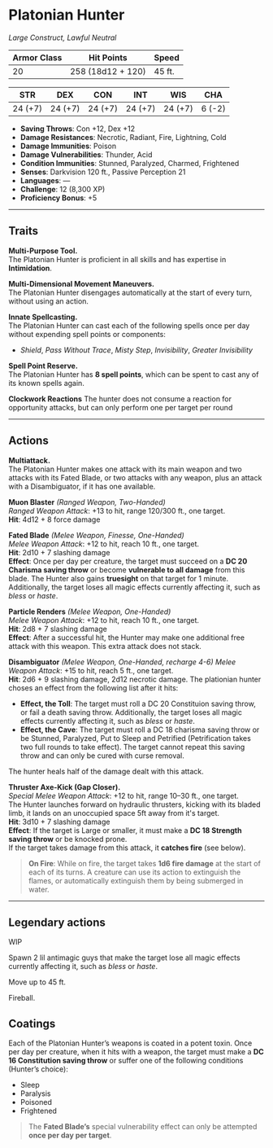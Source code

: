 # Platonian Hunter

_Large Construct, Lawful Neutral_

| **Armor Class** | **Hit Points**    | **Speed** |
| --------------- | ----------------- | --------- |
| 20              | 258 (18d12 + 120) | 45 ft.    |

| **STR** | **DEX** | **CON** | **INT** | **WIS** | **CHA** |
| ------- | ------- | ------- | ------- | ------- | ------- |
| 24 (+7) | 24 (+7) | 24 (+7) | 24 (+7) | 24 (+7) | 6 (-2)  |

- **Saving Throws**: Con +12, Dex +12
- **Damage Resistances**: Necrotic, Radiant, Fire, Lightning, Cold
- **Damage Immunities**: Poison
- **Damage Vulnerabilities**: Thunder, Acid
- **Condition Immunities**: Stunned, Paralyzed, Charmed, Frightened
- **Senses**: Darkvision 120 ft., Passive Perception 21
- **Languages**: —
- **Challenge**: 12 (8,300 XP)
- **Proficiency Bonus**: +5

---

## Traits

**Multi-Purpose Tool.**  
The Platonian Hunter is proficient in all skills and has expertise in **Intimidation**.

**Multi-Dimensional Movement Maneuvers.**  
The Platonian Hunter disengages automatically at the start of every turn, without using an action.

**Innate Spellcasting.**  
The Platonian Hunter can cast each of the following spells once per day without expending spell points or components:

- _Shield_, _Pass Without Trace_, _Misty Step_, _Invisibility_, _Greater Invisibility_

**Spell Point Reserve.**  
The Platonian Hunter has **8 spell points**, which can be spent to cast any of its known spells again.

**Clockwork Reactions**
The hunter does not consume a reaction for opportunity attacks, but can only perform one per target per round

---

## Actions

**Multiattack.**  
The Platonian Hunter makes one attack with its main weapon and two attacks with its Fated Blade, or two attacks with any weapon, plus an attack with a Disambiguator, if it has one available.

**Muon Blaster** _(Ranged Weapon, Two-Handed)_  
_Ranged Weapon Attack_: +13 to hit, range 120/300 ft., one target.  
**Hit**: 4d12 + 8 force damage

**Fated Blade** _(Melee Weapon, Finesse, One-Handed)_  
_Melee Weapon Attack_: +12 to hit, reach 10 ft., one target.  
**Hit**: 2d10 + 7 slashing damage  
**Effect**: Once per day per creature, the target must succeed on a **DC 20 Charisma saving throw** or become **vulnerable to all damage** from this blade. The Hunter also gains **truesight** on that target for 1 minute. Additionally, the target loses all magic effects currently affecting it, such as _bless_ or _haste_.

**Particle Renders** _(Melee Weapon, One-Handed)_  
_Melee Weapon Attack_: +12 to hit, reach 10 ft., one target.  
**Hit**: 2d8 + 7 slashing damage  
**Effect**: After a successful hit, the Hunter may make one additional free attack with this weapon. This extra attack does not stack.

**Disambiguator** _(Melee Weapon, One-Handed, recharge 4-6)_
_Melee Weapon Attack_: +15 to hit, reach 5 ft., one target.  
**Hit**: 2d6 + 9 slashing damage, 2d12 necrotic damage.
The plationian hunter choses an effect from the following list after it hits:

- **Effect, the Toll**: The target must roll a DC 20 Constituion saving throw, or fail a death saving throw. Additionally, the target loses all magic effects currently affecting it, such as _bless_ or _haste_.
- **Effect, the Cave**: The target must roll a DC 18 charisma saving throw or be Stunned, Paralyzed, Put to Sleep and Petrified (Petrification takes two full rounds to take effect). The target cannot repeat this saving throw and can only be cured with curse removal.

The hunter heals half of the damage dealt with this attack.

**Thruster Axe-Kick (Gap Closer).**  
_Special Melee Weapon Attack_: +12 to hit, range 10–30 ft., one target.  
The Hunter launches forward on hydraulic thrusters, kicking with its bladed limb, it lands on an unoccupied space 5ft away from it's target.  
**Hit**: 3d10 + 7 slashing damage  
**Effect**: If the target is Large or smaller, it must make a **DC 18 Strength saving throw** or be knocked prone.  
If the target takes damage from this attack, it **catches fire** (see below).

> **On Fire**: While on fire, the target takes **1d6 fire damage** at the start of each of its turns. A creature can use its action to extinguish the flames, or automatically extinguish them by being submerged in water.

---

## Legendary actions

WIP

Spawn 2 lil antimagic guys that make the target lose all magic effects currently affecting it, such as _bless_ or _haste_.

Move up to 45 ft.

Fireball.

## Coatings

Each of the Platonian Hunter’s weapons is coated in a potent toxin. Once per day per creature, when it hits with a weapon, the target must make a **DC 16 Constitution saving throw** or suffer one of the following conditions (Hunter’s choice):

- Sleep
- Paralysis
- Poisoned
- Frightened

> The **Fated Blade’s** special vulnerability effect can only be attempted **once per day per target**.
